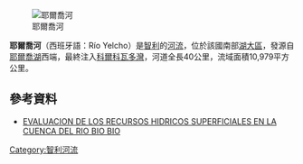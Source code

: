 [[Image:Rio_yelcho.JPG|耶爾喬河]]

'''耶爾喬河'''（西班牙語：Río Yelcho）是[[智利|智利]]的[[河流|河流]]，位於該國南部[[湖大區|湖大區]]，發源自[[耶爾喬湖|耶爾喬湖]]西端，最終注入[[科爾科瓦多灣|科爾科瓦多灣]]，河道全長40公里，流域面積10,979平方公里。

==參考資料==
*[http://www.dga.cl/otros/informestecnicos/informestecnicos/SDT183/InformeBioBio.pdf  EVALUACION DE LOS RECURSOS HIDRICOS SUPERFICIALES EN LA CUENCA DEL RIO BIO BIO]{{dead link|date=2018年1月 |bot=InternetArchiveBot |fix-attempted=yes }}

{{Chile-geo-stub}}
[[Category:智利河流|Category:智利河流]]